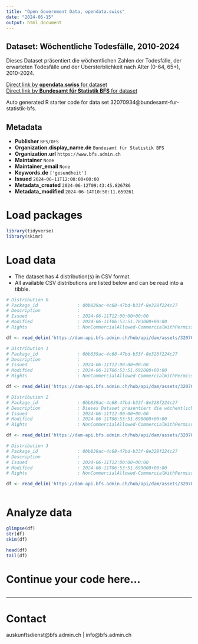 ```yaml
---
title: "Open Government Data, opendata.swiss"
date: "2024-06-15"
output: html_document
---
```


## Dataset: Wöchentliche Todesfälle, 2010-2024

Dieses Dataset präsentiert die wöchentlichen Zahlen der Todesfälle, der erwarteten Todesfälle und der Übersterblichkeit nach Alter (0-64, 65+), 2010-2024.

[Direct link by **opendata.swiss** for dataset](https://opendata.swiss/de/dataset/wochentliche-todesfalle-2010-20241)<br>
[Direct link by **Bundesamt für Statistik BFS** for dataset](https://www.bfs.admin.ch/asset/de/ts-d-14.03.04.03-wr)

Auto generated R starter code for data set 32070934@bundesamt-fur-statistik-bfs.

## Metadata

- **Publisher** `BFS/OFS`
- **Organization.display_name.de** `Bundesamt für Statistik BFS`
- **Organization.url** `https://www.bfs.admin.ch`
- **Maintainer** `None`
- **Maintainer_email** `None`
- **Keywords.de** `['gesundheit']`
- **Issued** `2024-06-11T12:00:00+00:00`
- **Metadata_created** `2024-06-12T09:43:45.826786`
- **Metadata_modified** `2024-06-14T10:50:11.659261`


# Load packages

```r

library(tidyverse)
library(skimr)

```

# Load data

-   The dataset has 4 distribution(s) in CSV format.
-   All available CSV distributions are listed below and can be read into a tibble.

```r

# Distribution 0
# Package_id               : 0bb839ac-4c68-47bd-b33f-8e328f224c27
# Description              : 
# Issued                   : 2024-06-11T12:00:00+00:00
# Modified                 : 2024-06-11T06:53:51.783000+00:00
# Rights                   : NonCommercialAllowed-CommercialWithPermission-ReferenceRequired

df <- read_delim('https://dam-api.bfs.admin.ch/hub/api/dam/assets/32070958/master')

# Distribution 1
# Package_id               : 0bb839ac-4c68-47bd-b33f-8e328f224c27
# Description              : 
# Issued                   : 2024-06-11T12:00:00+00:00
# Modified                 : 2024-06-11T06:53:51.692000+00:00
# Rights                   : NonCommercialAllowed-CommercialWithPermission-ReferenceRequired

df <- read_delim('https://dam-api.bfs.admin.ch/hub/api/dam/assets/32070953/master')

# Distribution 2
# Package_id               : 0bb839ac-4c68-47bd-b33f-8e328f224c27
# Description              : Dieses Dataset präsentiert die wöchentlichen Zahlen der Todesfälle, der erwarteten Todesfälle und der Übersterblichkeit nach Alter (0-64, 65+), 2010-2024.
# Issued                   : 2024-06-11T12:00:00+00:00
# Modified                 : 2024-06-11T06:53:51.690000+00:00
# Rights                   : NonCommercialAllowed-CommercialWithPermission-ReferenceRequired

df <- read_delim('https://dam-api.bfs.admin.ch/hub/api/dam/assets/32070944/master')

# Distribution 3
# Package_id               : 0bb839ac-4c68-47bd-b33f-8e328f224c27
# Description              : 
# Issued                   : 2024-06-11T12:00:00+00:00
# Modified                 : 2024-06-11T06:53:51.699000+00:00
# Rights                   : NonCommercialAllowed-CommercialWithPermission-ReferenceRequired

df <- read_delim('https://dam-api.bfs.admin.ch/hub/api/dam/assets/32070948/master')



```

# Analyze data

```r

glimpse(df)
str(df)
skim(df)

head(df)
tail(df)

```

# Continue your code here...

```r

```

------------------------------------------------------------------------

# Contact

auskunftsdienst@bfs.admin.ch | info@bfs.admin.ch
